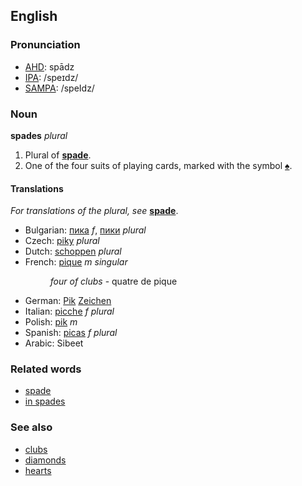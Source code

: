 ==English==
===Pronunciation===
*[[w:AHD|AHD]]: spādz
*[[w:IPA|IPA]]: /speɪdz/
*[[w:SAMPA|SAMPA]]: /speIdz/

===Noun===
'''spades''' ''plural''

#Plural of '''[[spade]]'''.
#One of the four suits of playing cards, marked with the symbol [[♠]].

====Translations====
''For translations of the plural, see'' '''[[spade]]'''.

*Bulgarian: [[пика]] ''f'', [[пики]] ''plural''
*Czech: [[piky]] ''plural''
*Dutch: [[schoppen]] ''plural''
*French: [[pique]] ''m singular''
*:''four of clubs'' - quatre de pique
*German: [[Pik]] [[Zeichen]]
*Italian: [[picche]] ''f plural''
*Polish: [[pik]] ''m''
*Spanish: [[picas]] ''f plural''
*Arabic: Sibeet

===Related words===
*[[spade]]
*[[in spades]]

===See also===
*[[clubs]]
*[[diamonds]]
*[[hearts]]